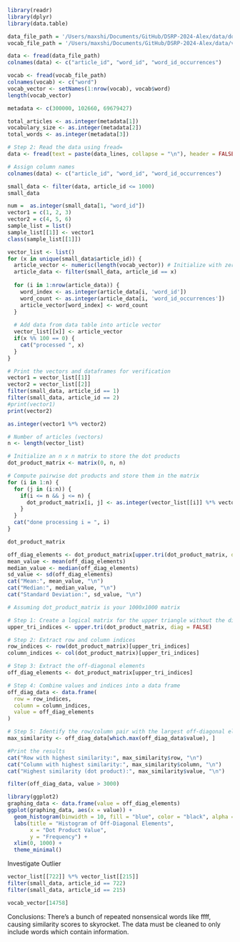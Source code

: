 ```r
library(readr)
library(dplyr)
library(data.table)
```

```r
data_file_path = '/Users/maxshi/Documents/GitHub/DSRP-2024-Alex/data/docword.nytimes_head.txt'
vocab_file_path = '/Users/maxshi/Documents/GitHub/DSRP-2024-Alex/data/vocab.nytimes.txt'
```

```r
data <- fread(data_file_path)
colnames(data) <- c("article_id", "word_id", "word_id_occurrences")
```

```r
vocab <- fread(vocab_file_path)
colnames(vocab) <- c("word")
vocab_vector <- setNames(1:nrow(vocab), vocab$word)
length(vocab_vector)
```



```r
metadata <- c(300000, 102660, 69679427)

total_articles <- as.integer(metadata[1])
vocabulary_size <- as.integer(metadata[2])
total_words <- as.integer(metadata[3])

# Step 2: Read the data using fread=
data <- fread(text = paste(data_lines, collapse = "\n"), header = FALSE, sep = " ")

# Assign column names
colnames(data) <- c("article_id", "word_id", "word_id_occurrences")
```

```r
small_data <- filter(data, article_id <= 1000)
small_data
```

```r
num =  as.integer(small_data[1, "word_id"])
vector1 = c(1, 2, 3)
vector2 = c(4, 5, 6)
sample_list = list()
sample_list[[1]] <- vector1
class(sample_list[[1]])
```


```r

vector_list <- list()
for (x in unique(small_data$article_id)) {
  article_vector <- numeric(length(vocab_vector)) # Initialize with zeros
  article_data <- filter(small_data, article_id == x)
  
  for (i in 1:nrow(article_data)) {
    word_index <- as.integer(article_data[i, 'word_id'])
    word_count <- as.integer(article_data[i, 'word_id_occurrences'])
    article_vector[word_index] <- word_count
  }
  
  # Add data from data table into article vector
  vector_list[[x]] <- article_vector
  if(x %% 100 == 0) {
    cat("processed ", x)
  }
}

# Print the vectors and dataframes for verification
vector1 = vector_list[[1]]
vector2 = vector_list[[2]]
filter(small_data, article_id == 1)
filter(small_data, article_id == 2)
#print(vector1)
print(vector2)
```
```r
as.integer(vector1 %*% vector2)
```

```r
# Number of articles (vectors)
n <- length(vector_list)

# Initialize an n x n matrix to store the dot products
dot_product_matrix <- matrix(0, n, n)

# Compute pairwise dot products and store them in the matrix
for (i in 1:n) {
  for (j in (i:n)) {
    if(i <= n && j <= n) {
      dot_product_matrix[i, j] <- as.integer(vector_list[[i]] %*% vector_list[[j]])
    }
  }
  cat("done processing i = ", i)
}

```

```r
dot_product_matrix
```


```r
off_diag_elements <- dot_product_matrix[upper.tri(dot_product_matrix, diag = FALSE)]
mean_value <- mean(off_diag_elements)
median_value <- median(off_diag_elements)
sd_value <- sd(off_diag_elements)
cat("Mean:", mean_value, "\n")
cat("Median:", median_value, "\n")
cat("Standard Deviation:", sd_value, "\n")
```


```r
# Assuming dot_product_matrix is your 1000x1000 matrix

# Step 1: Create a logical matrix for the upper triangle without the diagonal
upper_tri_indices <- upper.tri(dot_product_matrix, diag = FALSE)

# Step 2: Extract row and column indices
row_indices <- row(dot_product_matrix)[upper_tri_indices]
column_indices <- col(dot_product_matrix)[upper_tri_indices]

# Step 3: Extract the off-diagonal elements
off_diag_elements <- dot_product_matrix[upper_tri_indices]

# Step 4: Combine values and indices into a data frame
off_diag_data <- data.frame(
  row = row_indices,
  column = column_indices,
  value = off_diag_elements
)

# Step 5: Identify the row/column pair with the largest off-diagonal element
max_similarity <- off_diag_data[which.max(off_diag_data$value), ]

#Print the results
cat("Row with highest similarity:", max_similarity$row, "\n")
cat("Column with highest similarity:", max_similarity$column, "\n")
cat("Highest similarity (dot product):", max_similarity$value, "\n")

```
```r
filter(off_diag_data, value > 3000)
```

```r
library(ggplot2)
graphing_data <- data.frame(value = off_diag_elements)
ggplot(graphing_data, aes(x = value)) +
  geom_histogram(binwidth = 10, fill = "blue", color = "black", alpha = 0.7) +
  labs(title = "Histogram of Off-Diagonal Elements",
       x = "Dot Product Value",
       y = "Frequency") +
  xlim(0, 1000) +
  theme_minimal()
```
Investigate Outlier
```r
vector_list[[722]] %*% vector_list[[215]]
filter(small_data, article_id == 722)
filter(small_data, article_id == 215)
```
```r

vocab_vector[14758]

```
Conclusions: There's a bunch of repeated nonsensical words like ffff, causing similarity scores to skyrocket. The data must be cleaned to only include words which contain information. 

